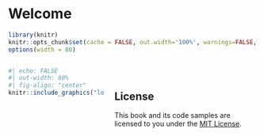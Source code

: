 # Welcome {.unnumbered}

```r
library(knitr)
knitr::opts_chunk$set(cache = FALSE, out.width='100%', warnings=FALSE, message=FALSE)
options(width = 80)
```


:::: {.columns}

::: {.column width="40%"}

```r
#| echo: FALSE
#| out-width: 80%
#| fig-align: "center"
knitr::include_graphics("logo.png")
```

:::
::: {.column width="60%"}

<br>

## License {.unnumbered}

This book and its code samples are licensed to you under the [MIT License](LICENSE).
:::
::::